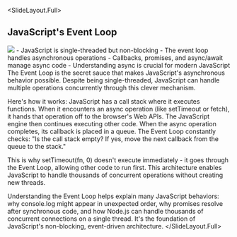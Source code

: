 
<SlideLayout.Full>
## JavaScript's Event Loop
  <FlexBox alignItems="center" justifyContent="center" flexDirection="row">
    <Image src="https://media3.giphy.com/media/v1.Y2lkPTc5MGI3NjExZmFqM2x1NW84NjcxaXczNHYzbjZwbm5mbTh3ZmIwMGg5MGo4bHJnaSZlcD12MV9pbnRlcm5hbF9naWZfYnlfaWQmY3Q9Zw/CHtJn4SZurPa5LtV2w/giphy.gif" />
    - JavaScript is single-threaded but non-blocking
    - The event loop handles asynchronous operations
    - Callbacks, promises, and async/await manage async code
    - Understanding async is crucial for modern JavaScript
    </FlexBox>
<Notes>
The Event Loop is the secret sauce that makes JavaScript's asynchronous behavior possible. Despite being single-threaded, JavaScript can handle multiple operations concurrently through this clever mechanism.

Here's how it works: JavaScript has a call stack where it executes functions. When it encounters an async operation (like setTimeout or fetch), it hands that operation off to the browser's Web APIs. The JavaScript engine then continues executing other code. When the async operation completes, its callback is placed in a queue. The Event Loop constantly checks: "Is the call stack empty? If yes, move the next callback from the queue to the stack."

This is why setTimeout(fn, 0) doesn't execute immediately - it goes through the Event Loop, allowing other code to run first. This architecture enables JavaScript to handle thousands of concurrent operations without creating new threads.

Understanding the Event Loop helps explain many JavaScript behaviors: why console.log might appear in unexpected order, why promises resolve after synchronous code, and how Node.js can handle thousands of concurrent connections on a single thread. It's the foundation of JavaScript's non-blocking, event-driven architecture.
</Notes>
</SlideLayout.Full>